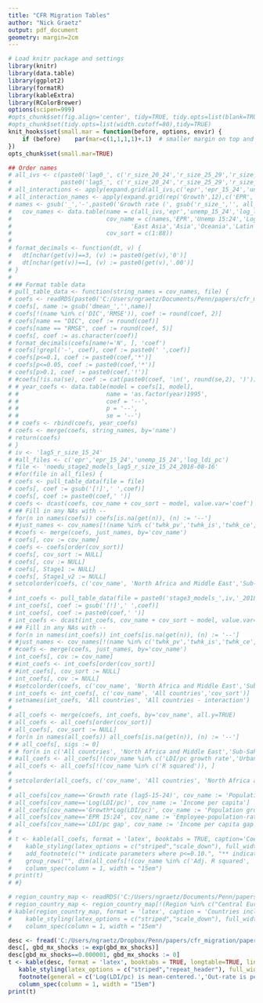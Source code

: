 ```yaml
---
title: "CFR Migration Tables"
author: "Nick Graetz"
output: pdf_document
geometry: margin=2cm
---
```

  
```r
# Load knitr package and settings
library(knitr)
library(data.table)
library(ggplot2)
library(formatR)
library(kableExtra)
library(RColorBrewer)
options(scipen=999)
#opts_chunk$set(fig.align='center', tidy=TRUE, tidy.opts=list(blank=TRUE, width.cutoff=40), warning=FALSE,message=FALSE)
#opts_chunk$set(tidy.opts=list(width.cutoff=80),tidy=TRUE)
knit_hooks$set(small.mar = function(before, options, envir) {
    if (before)    par(mar=c(1,1,1,1)+.1)  # smaller margin on top and right
})
opts_chunk$set(small.mar=TRUE)
```

```r
## Order names
# all_ivs <- c(paste0('lag0_', c('r_size_20_24','r_size_25_29','r_size_10_19','r_size_15_24','r_size_15_19','r_size_15_29')),
#              paste0('lag5_', c('r_size_20_24','r_size_25_29','r_size_10_19','r_size_15_24','r_size_15_19','r_size_15_29')))
# all_interactions <- apply(expand.grid(all_ivs,c('epr','epr_15_24','unemp_15_24','log_ldi_pc')), 1, paste, collapse=":")
# all_interaction_names <- apply(expand.grid(rep('Growth',12),c('EPR','EPR 15:24','Unemp 15:24','Log(LDI/pc)')), 1, paste, collapse="*")
# names <- gsub('_','-',paste0('Growth rate (', gsub('r_size_','', all_ivs), ')'))
#   cov_names <- data.table(name = c(all_ivs,'epr','unemp_15_24','log_ldi_pc',all_interactions,'epr_15_24','r_ldi_pc','log_arable_pc','percent_agriculture','log_lag5_out_rate','ldi_pc_gap','lag5_net_migration','gbd_mx_shocks','edu','urbanicity','polity2','as.factor(year)1995','as.factor(year)2000','as.factor(year)2005','year','North Africa and Middle East','Sub-Saharan Africa','South Asia','East Asia','Asia','Oceania','Latin America and Caribbean','R^2','Adj. R^2','N'),
#                           cov_name = c(names,'EPR','Unemp 15:24','Log(LDI/pc)',all_interaction_names,'EPR 15:24','LDI/pc growth rate','log(ha/pc)','Percent agriculture','Lagged out-migration','LDI/pc gap','Lagged net-migration','Mortality shocks','Education','Urbanicity','Polity2','1995','2000','2005','Year','North Africa and Middle East','Sub-Saharan Africa','South Asia',
#                                  'East Asia','Asia','Oceania','Latin America and Caribbean','R squared','Adj. R squared','N'),
#                           cov_sort = c(1:88))
# 
# format_decimals <- function(dt, v) {
#   dt[nchar(get(v))==3, (v) := paste0(get(v),'0')]
#   dt[nchar(get(v))==1, (v) := paste0(get(v),'.00')]
# }
#   
# ## Format table data
# pull_table_data <- function(string_names = cov_names, file) {
# coefs <- readRDS(paste0('C:/Users/ngraetz/Documents/Penn/papers/cfr_migration/paper_figs/', file, '.RDS'))
# coefs[, name := gsub('dmean_','',name)]
# coefs[!(name %in% c('DIC','RMSE')), coef := round(coef, 2)]
# coefs[name == "DIC", coef := round(coef)]
# coefs[name == "RMSE", coef := round(coef, 5)]
# coefs[, coef := as.character(coef)]
# format_decimals(coefs[name!='N', ], 'coef')
# coefs[!grepl('-', coef), coef := paste0(' ',coef)]
# coefs[p<=0.1, coef := paste0(coef,'*')]
# coefs[p<=0.05, coef := paste0(coef,'*')]
# coefs[p>0.1, coef := paste0(coef,'!')]
# #coefs[!is.na(se), coef := cat(paste0(coef, '\n(', round(se,2), ')'))]
# # year_coefs <- data.table(model = coefs[1, model],
# #                         name = 'as.factor(year)1995',
# #                         coef = '--',
# #                         p = '--',
# #                         se = '--')
# # coefs <- rbind(coefs, year_coefs)
# coefs <- merge(coefs, string_names, by='name')
# return(coefs)
# }
# iv <- 'lag5_r_size_15_24'
# #all_files <- c('epr','epr_15_24','unemp_15_24','log_ldi_pc')
# file <- 'noedu_stage2_models_lag5_r_size_15_24_2018-08-16' 
# #for(file in all_files) {
# coefs <- pull_table_data(file = file)
# coefs[, coef := gsub('[!]',' ',coef)]
# coefs[, coef := paste0(coef,' ')]
# coefs <- dcast(coefs, cov_name + cov_sort ~ model, value.var='coef')
# ## Fill in any NAs with --
# for(n in names(coefs)) coefs[is.na(get(n)), (n) := '--']
# #just_names <- cov_names[!(name %in% c('twhk_pv','twhk_is','twhk_ce','fwp_kt')), c('cov_name','cov_sort')]
# #coefs <- merge(coefs, just_names, by='cov_name')
# coefs[, cov := cov_name]
# coefs <- coefs[order(cov_sort)]
# coefs[, cov_sort := NULL]
# coefs[, cov := NULL]
# coefs[, Stage1 := NULL]
# coefs[, Stage1_v2 := NULL]
# setcolorder(coefs, c('cov_name', 'North Africa and Middle East','Sub-Saharan Africa','Asia','Latin America and Caribbean','All countries'))
# 
# int_coefs <- pull_table_data(file = paste0('stage3_models_',iv,'_2018-08-23')) 
# int_coefs[, coef := gsub('[!]',' ',coef)]
# int_coefs[, coef := paste0(coef,' ')]
# int_coefs <- dcast(int_coefs, cov_name + cov_sort ~ model, value.var='coef')
# ## Fill in any NAs with --
# for(n in names(int_coefs)) int_coefs[is.na(get(n)), (n) := '--']
# #just_names <- cov_names[!(name %in% c('twhk_pv','twhk_is','twhk_ce','fwp_kt')), c('cov_name','cov_sort')]
# #coefs <- merge(coefs, just_names, by='cov_name')
# int_coefs[, cov := cov_name]
# #int_coefs <- int_coefs[order(cov_sort)]
# #int_coefs[, cov_sort := NULL]
# int_coefs[, cov := NULL]
# #setcolorder(coefs, c('cov_name', 'North Africa and Middle East','Sub-Saharan Africa','Asia','Latin America and Caribbean','Stage1','All countries'))
# int_coefs <- int_coefs[, c('cov_name', 'All countries','cov_sort')]
# setnames(int_coefs, 'All countries', 'All countries - interaction')
# 
# all_coefs <- merge(coefs, int_coefs, by='cov_name', all.y=TRUE)
# all_coefs <- all_coefs[order(cov_sort)]
# all_coefs[, cov_sort := NULL]
# for(n in names(all_coefs)) all_coefs[is.na(get(n)), (n) := '--']
# # all_coefs[, sigs := 0]
# # for(n in c('All countries', 'North Africa and Middle East','Sub-Saharan Africa','Asia','Latin America and Caribbean','All countries - interaction')) all_coefs[grep('[*]',get(n)), sigs := sigs+1]
# #all_coefs <- all_coefs[!(cov_name %in% c('LDI/pc growth rate','Urbanicity','Polity2','R squared')), ]
# all_coefs <- all_coefs[!(cov_name %in% c('R squared')), ]
# 
# setcolorder(all_coefs, c('cov_name', 'All countries', 'North Africa and Middle East','Sub-Saharan Africa','Asia','Latin America and Caribbean','All countries - interaction'))
# 
# all_coefs[cov_name=='Growth rate (lag5-15-24)', cov_name := 'Population growth rate']
# all_coefs[cov_name=='Log(LDI/pc)', cov_name := 'Income per capita']
# all_coefs[cov_name=='Growth*Log(LDI/pc)', cov_name := 'Population growth rate * Income per capita']
# all_coefs[cov_name=='EPR 15:24', cov_name := 'Employee-population-ratio']
# all_coefs[cov_name=='LDI/pc gap', cov_name := 'Income per capita gap']
# 
# t <- kable(all_coefs, format = 'latex', booktabs = TRUE, caption='Coefficients from regional models and model of all countries.', col.names = c('',c('All countries','NAME','SSA','Asia','Latin America', 'All countries + Interaction')), digits = 2, escape = FALSE) %>%
#    kable_styling(latex_options = c("striped","scale_down"), full_width = T, position = "center", font_size = 8) %>%
#    add_footnote(c("* indicate parameters where p<=0.10.", "** indicate parameters where p<=0.05.", "All models include country fixed effects.")) %>%
#    group_rows("", dim(all_coefs[!(cov_name %in% c('Adj. R squared', 'N')), ])[1] + 1, dim(all_coefs[!(cov_name %in% c('Adj. R squared', 'N')), ])[1] + 2) %>%
#    column_spec(column = 1, width = "15em")
# print(t)
# #}
```

```r
# region_country_map <- readRDS('C:/Users/ngraetz/Documents/Penn/papers/cfr_migration/paper_figs/region_country_map.rds')
# region_country_map <- region_country_map[!(Region %in% c("Central Europe, Eastern Europe, and Central Asia","High-income"))]
# kable(region_country_map, format = 'latex', caption = 'Countries included within each region.', booktabs = TRUE, digits = 2, escape = FALSE) %>%
#    kable_styling(latex_options = c("striped","scale_down"), full_width = T, position = "center", font_size = 8) %>%
#    column_spec(column = 1, width = "15em")
```

\pagebreak

```r
desc <- fread('C:/Users/ngraetz/Dropbox/Penn/papers/cfr_migration/paper_figs/descriptives.csv')
desc[, gbd_mx_shocks := exp(gbd_mx_shocks)]
desc[gbd_mx_shocks==0.000001, gbd_mx_shocks := 0]
t <- kable(desc, format = 'latex', booktabs = TRUE, longtable=TRUE, linesep = "", caption='Descriptives.', col.names = c('',c('Year','Out-rate','Growth (lag5)','log (LDI/pc)',' LDI/pc growth','LDI/pc gap','Mort shocks','EPR','Polity2','Urban')), digits = 2, escape = FALSE) %>%
   kable_styling(latex_options = c("striped","repeat_header"), full_width = T, position = "center", font_size = 8) %>%
   footnote(general = c('Log(LDI/pc) is mean-centered.','Out-rate is per thousand.','Mortality shocks are per thousand.')) %>%
   column_spec(column = 1, width = "15em")
print(t)
```
